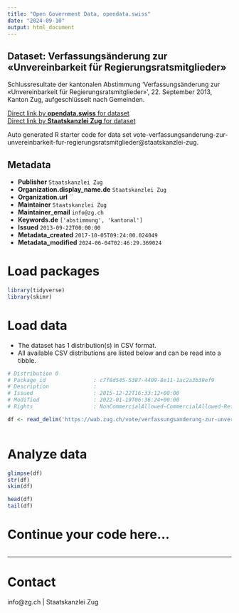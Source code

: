 ```yaml
---
title: "Open Government Data, opendata.swiss"
date: "2024-09-10"
output: html_document
---
```


## Dataset: Verfassungsänderung zur «Unvereinbarkeit für Regierungsratsmitglieder»

Schlussresultate der kantonalen Abstimmung 'Verfassungsänderung zur «Unvereinbarkeit für Regierungsratsmitglieder»', 22. September 2013, Kanton Zug, aufgeschlüsselt nach Gemeinden.

[Direct link by **opendata.swiss** for dataset](https://opendata.swiss/de/dataset/verfassungsanderung-zur-unvereinbarkeit-fur-regierungsratsmitglieder)<br>
[Direct link by **Staatskanzlei Zug** for dataset](https://wab.zug.ch/vote/verfassungsanderung-zur-unvereinbarkeit-fur-regierungsratsmitglieder/data)

Auto generated R starter code for data set vote-verfassungsanderung-zur-unvereinbarkeit-fur-regierungsratsmitglieder@staatskanzlei-zug.

## Metadata

- **Publisher** `Staatskanzlei Zug`
- **Organization.display_name.de** `Staatskanzlei Zug`
- **Organization.url** ``
- **Maintainer** `Staatskanzlei Zug`
- **Maintainer_email** `info@zg.ch`
- **Keywords.de** `['abstimmung', 'kantonal']`
- **Issued** `2013-09-22T00:00:00`
- **Metadata_created** `2017-10-05T09:24:00.024049`
- **Metadata_modified** `2024-06-04T02:46:29.369024`


# Load packages

```r

library(tidyverse)
library(skimr)

```

# Load data

-   The dataset has 1 distribution(s) in CSV format.
-   All available CSV distributions are listed below and can be read into a tibble.

```r

# Distribution 0
# Package_id               : c7f8d545-5387-4409-8e11-1ac2a3b39ef9
# Description              : 
# Issued                   : 2015-12-22T16:33:12+00:00
# Modified                 : 2022-01-19T06:36:24+00:00
# Rights                   : NonCommercialAllowed-CommercialAllowed-ReferenceRequired

df <- read_delim('https://wab.zug.ch/vote/verfassungsanderung-zur-unvereinbarkeit-fur-regierungsratsmitglieder/data-csv')



```

# Analyze data

```r

glimpse(df)
str(df)
skim(df)

head(df)
tail(df)

```

# Continue your code here...

```r

```

------------------------------------------------------------------------

# Contact

info@zg.ch | Staatskanzlei Zug
